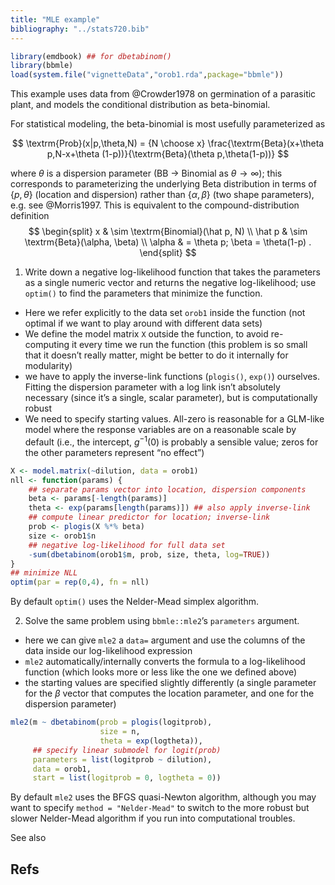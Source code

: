 ```yaml
---
title: "MLE example"
bibliography: "../stats720.bib"
---
```


```r
library(emdbook) ## for dbetabinom()
library(bbmle)
load(system.file("vignetteData","orob1.rda",package="bbmle"))
```

This example uses data from @Crowder1978 on germination of a parasitic plant, and models the conditional distribution as beta-binomial.

For statistical modeling, the beta-binomial is most usefully parameterized as

$$
\textrm{Prob}(x|p,\theta,N) = {N \choose x} \frac{\textrm{Beta}(x+\theta p,N-x+\theta (1-p))}{\textrm{Beta}(\theta p,\theta(1-p))}
$$

where $\theta$ is a dispersion parameter (BB $\to$ Binomial as $\theta \to \infty$); this corresponds to parameterizing the underlying Beta distribution in terms of $\{p, \theta\}$ (location and dispersion) rather than $\{\alpha, \beta\}$ (two shape parameters), e.g. see @Morris1997. This is equivalent to the compound-distribution definition 
$$
\begin{split}
x & \sim \textrm{Binomial}(\hat p, N) \\
\hat p & \sim \textrm{Beta}(\alpha, \beta) \\
\alpha & = \theta p; \beta = \theta(1-p) .
\end{split}
$$

1. Write down a negative log-likelihood function that takes the parameters as a single numeric vector and returns the negative log-likelihood; use `optim()` to find the parameters that minimize the function.

- Here we refer explicitly to the data set `orob1` inside the function (not optimal if we want to play around with different data sets)
- We define the model matrix `X` outside the function, to avoid re-computing it every time we run the function (this problem is so small that it doesn't really matter, might be better to do it internally for modularity)
- we have to apply the inverse-link functions (`plogis()`, `exp()`) ourselves. Fitting the dispersion parameter with a log link isn't absolutely necessary (since it's a single, scalar parameter), but is computationally robust
- We need to specify starting values. All-zero is reasonable for a GLM-like model where the response variables are on a reasonable scale by default (i.e., the intercept, $g^{-1}(0)$ is probably a sensible value; zeros for the other parameters represent "no effect")

```r
X <- model.matrix(~dilution, data = orob1)
nll <- function(params) {
    ## separate params vector into location, dispersion components
    beta <- params[-length(params)]
    theta <- exp(params[length(params)]) ## also apply inverse-link
    ## compute linear predictor for location; inverse-link
    prob <- plogis(X %*% beta)
    size <- orob1$n
    ## negative log-likelihood for full data set
    -sum(dbetabinom(orob1$m, prob, size, theta, log=TRUE))
}
## minimize NLL
optim(par = rep(0,4), fn = nll)
```

By default `optim()` uses the Nelder-Mead simplex algorithm.

2. Solve the same problem using `bbmle::mle2`'s `parameters` argument.

- here we can give `mle2` a `data=` argument and use the columns of the data inside our log-likelihood expression
- `mle2` automatically/internally converts the formula to a log-likelihood function (which looks more or less like the one we defined above)
- the starting values are specified slightly differently (a single parameter for the $\beta$ vector that computes the location parameter, and one for the dispersion parameter)

```r
mle2(m ~ dbetabinom(prob = plogis(logitprob),
                    size = n,
                    theta = exp(logtheta)),
     ## specify linear submodel for logit(prob)
     parameters = list(logitprob ~ dilution),
     data = orob1,
     start = list(logitprob = 0, logtheta = 0))
```

By default `mle2` uses the BFGS quasi-Newton algorithm, although you may want to specify `method = "Nelder-Mead"` to switch to the more robust but slower Nelder-Mead algorithm if you run into computational troubles.

See also

## Refs

